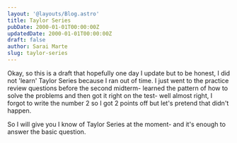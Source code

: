 ```yaml
---
layout: '@layouts/Blog.astro'
title: Taylor Series
pubDate: 2000-01-01T00:00:00Z
updatedDate: 2000-01-01T00:00:00Z 
draft: false
author: Sarai Marte
slug: taylor-series
---
```


Okay, so this is a draft that hopefully one day I update but to be honest, I did not 'learn' Taylor Series because I ran out of time. I just went to the practice review questions before the second midterm- learned the pattern of how to solve the problems and then got it right on the test- well almost right, I forgot to write the number 2 so I got 2 points off but let's pretend that didn't happen. 

So I will give you I know of Taylor Series at the moment- and it's enough to answer the basic question. 
